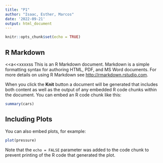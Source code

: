 ```yaml
---
title: "P1"
author: "Isaac, Esther, Marcos"
date: '2022-09-21'
output: html_document
---
```


```r
knitr::opts_chunk$set(echo = TRUE)
```

## R Markdown
<<a<<xxxxss
This is an R Markdown document. Markdown is a simple formatting syntax for authoring HTML, PDF, and MS Word documents. For more details on using R Markdown see <http://rmarkdown.rstudio.com>.

When you click the **Knit** button a document will be generated that includes both content as well as the output of any embedded R code chunks within the document. You can embed an R code chunk like this:

```r
summary(cars)
```

## Including Plots

You can also embed plots, for example:

```r
plot(pressure)
```

Note that the `echo = FALSE` parameter was added to the code chunk to prevent printing of the R code that generated the plot.
